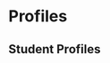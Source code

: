 

<Meta title="Profiles" />

# Profiles

<Canvas>
  <Story name="Featured Student">
    <Profile
      name="Thom Froes"
      headshotUrl="https://placekitten.com/210/210"
      currentTitle="DevOps"
      currentEmployer="Boston Mutual"
      formerTitle="Pastry Chef" />
  </Story>
</Canvas>

## Student Profiles

